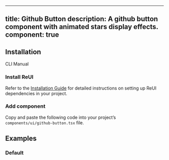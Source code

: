 
---
title: Github Button
description: A github button component with animated stars display effects.
component: true
---

## Installation

<Tabs defaultValue="cli">

<TabsList>
  <TabsTrigger value="cli">CLI</TabsTrigger>
  <TabsTrigger value="manual">Manual</TabsTrigger>
</TabsList>

<TabsContent value="cli">
  <CliCommands name="github-button" />
</TabsContent>

<TabsContent value="manual">    
<Steps>

### Install ReUI

Refer to the [Installation Guide](/docs/installation) for detailed instructions on setting up ReUI dependencies in your project.

### Add component

Copy and paste the following code into your project’s `components/ui/github-button.tsx` file.

<ComponentPreview name="github-button" />

</Steps>

</TabsContent>

</Tabs>

## Examples

### Default

<ExamplePreview path="github-button/default" />